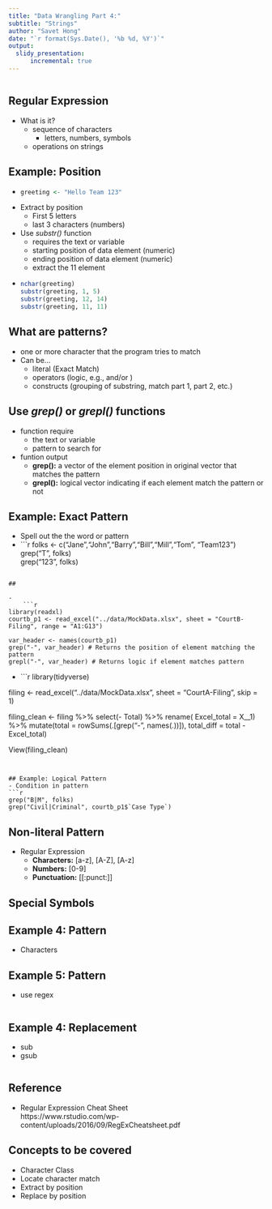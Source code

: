 ```yaml
---
title: "Data Wrangling Part 4:"
subtitle: "Strings"
author: "Savet Hong"
date: "`r format(Sys.Date(), '%b %d, %Y')`"
output:
  slidy_presentation:
      incremental: true
---
```

  
```r

```

## Regular Expression
- What is it?
    + sequence of characters 
        - letters, numbers, symbols
    + operations on strings


## Example: Position

- 
    ```r
 greeting <- "Hello Team 123"
```    

- Extract by position
    + First 5 letters
    + last 3 characters (numbers)
    
- Use *substr()* function
    + requires the text or variable
    + starting position of data element (numeric)
    + ending position of data element (numeric)
    + extract the 11 element
    
- 
    ```r
nchar(greeting)
substr(greeting, 1, 5)
substr(greeting, 12, 14)  
substr(greeting, 11, 11)  
```

## What are patterns?
- one or more character that the program tries to match
- Can be...
    + literal (Exact Match)
    + operators (logic, e.g., and/or )
    + constructs (grouping of substring, match part 1, part 2, etc.)


## Use *grep()* or *grepl()* functions
- function require
    + the text or variable
    + pattern to search for
    
- funtion output
    + **grep():** a vector of the element position in original vector that matches the pattern
    + **grepl():** logical vector indicating if each element match the pattern or not

## Example: Exact Pattern
- Spell out the the word or pattern
- 
    ```r
folks <- c("Jane","John","Barry","Bill","Mill","Tom", "Team123")    
grep("T", folks)  
grep("123", folks)

```    

## 

-    
    ```r
library(readxl)
courtb_p1 <- read_excel("../data/MockData.xlsx", sheet = "CourtB-Filing", range = "A1:G13")

var_header <- names(courtb_p1)
grep("-", var_header) # Returns the position of element matching the pattern
grepl("-", var_header) # Returns logic if element matches pattern
```

-  
    ```r
library(tidyverse)    

filing <- read_excel("../data/MockData.xlsx", sheet = "CourtA-Filing", skip = 1)

filing_clean <- filing %>%
      select(- Total) %>%
      rename( Excel_total = X__1) %>%
      mutate(total = rowSums(.[grep("-", names(.))]),
             total_diff = total - Excel_total)
    
View(filing_clean)    
```


## Example: Logical Pattern
- Condition in pattern
```r
grep("B|M", folks)
grep("Civil|Criminal", courtb_p1$`Case Type`)
```

## Non-literal Pattern
- Regular Expression
    + **Characters:** [a-z], [A-Z], [A-z]
    + **Numbers:** [0-9]
    + **Punctuation:** [[:punct:]]

## Special Symbols


## Example 4: Pattern
 - Characters


## Example 5: Pattern
- use regex


```r

```

## Example 4: Replacement
- sub
- gsub
```r

```


## Reference

- Regular Expression Cheat Sheet    
https://www.rstudio.com/wp-content/uploads/2016/09/RegExCheatsheet.pdf


## Concepts to be covered
- Character Class
- Locate character match
- Extract by position
- Replace by position
